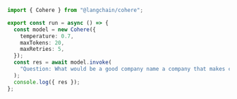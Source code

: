 ```typescript
import { Cohere } from "@langchain/cohere";

export const run = async () => {
  const model = new Cohere({
    temperature: 0.7,
    maxTokens: 20,
    maxRetries: 5,
  });
  const res = await model.invoke(
    "Question: What would be a good company name a company that makes colorful socks?\nAnswer:"
  );
  console.log({ res });
};
```
